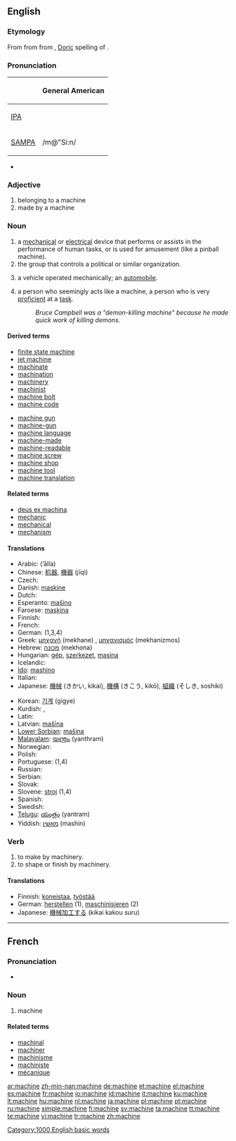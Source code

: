 ==English==
{{wikipedia}}

===Etymology===
From {{etyl|frm|en}} {{term|machine|lang=frm}} from {{etyl|la|en}} {{term|machina|lang=la}} from {{etyl|grc|en}} {{term|μαχανά|tr=makhana|lang=grc|sc=polytonic}}, [[w:Doric Greek|Doric]] spelling of {{term|μηχανή|tr=mēkhanē|lang=grc|sc=polytonic}}.

===Pronunciation===
{| border=1 cellpadding=5
! !! General American
|-
| [[w:IPA|IPA]] || {{IPAchar|/məˈʃiːn/}}
|-
| [[w:SAMPA|SAMPA]] || /m@"Si:n/
|}
* {{audio|en-us-machine.ogg|Audio (US)}}

===Adjective===
{{en-adj|-}}

# belonging to a machine
# made by a machine

===Noun===
{{en-noun}}

# a [[mechanical]] or [[electrical]] device that performs or assists in the performance of human tasks, or is used for amusement (like a pinball machine).
# the group that controls a political or similar organization.
# {{archaic}} a vehicle operated mechanically; an [[automobile]].
# a person who seemingly acts like a machine, a person who is very [[proficient]] at a [[task]].
#: ''Bruce Campbell was a "demon-killing machine" because he made quick work of killing demons.''

====Derived terms====
{{rel-top|Derived terms}}
* [[finite state machine]]
* [[jet machine]]
* [[machinate]]
* [[machination]] <!-- Really from noun? -->
* [[machinery]] <!-- Really from noun? -->
* [[machinist]] <!-- Really from noun? -->
* [[machine bolt]]
* [[machine code]]
{{rel-mid}}
* [[machine gun]]
* [[machine-gun]]
* [[machine language]]
* [[machine-made]]
* [[machine-readable]]
* [[machine screw]]
* [[machine shop]]
* [[machine tool]]
* [[machine translation]]
{{rel-bottom}}

====Related terms====
* [[deus ex machina]]
* [[mechanic]]
* [[mechanical]]
* [[mechanism]]

====Translations====
{{top}}
* Arabic: {{Arab|[[آلة]]}} (’ālla) {{f}}
* Chinese: [[机器]], [[機器]] (jīqì)
* Czech: {{t+|cs|stroj|m}}
* Danish: [[maskine]] {{c}}
* Dutch: {{t|nl|machine|f}}
* Esperanto: [[maŝino]]
* Faroese: [[maskina]] {{f}}
* Finnish: {{t+|fi|kone}}
* French: {{t+|fr|machine|f}}
* German: {{t|de|Maschine|f}} (1,3,4)
* Greek: [[μηχανή]] (mekhane) {{f}}, [[μηχανισμός]] (mekhanizmos) {{m}}
* Hebrew: [[מכונה]] (mekhona) {{f}}
* Hungarian: [[gép]], [[szerkezet]], [[masina]]
* Icelandic: {{t+|is|vél}}
* [[Ido]]: [[mashino]]
* Italian: {{t+|it|macchina|f}}
* Japanese: [[機械]] (きかい, kikai), [[機構]] (きこう, kikō), [[組織]] (そしき, soshiki)
{{mid}}
* Korean: [[기계]] (gigye)
* Kurdish: {{t|ku|makîne}} {{f}}, {{KUchar|[[مه‌کینه‌]]}}
* Latin: {{t-|la|machina|f}}
* Latvian: [[mašīna]] {{f}}
* [[Lower Sorbian]]: [[mašina]] {{f}}
* [[Malayalam]]: [[യന്ത്രം]] (yanthram)
* Norwegian: {{t+|no|maskin|m}}
* Polish: {{t+|pl|maszyna|f}}
* Portuguese: {{t|pt|máquina|f}} (1,4)
* Russian: {{t+|ru|машина|f|tr=mašína|sc=Cyrl}}
* Serbian: {{t-|sr|stroj|m}}
* Slovak: {{t+|sk|stroj|m}}
* Slovene: [[stroj]] {{m}} (1,4)
* Spanish: {{t+|es|máquina|f}}
* Swedish: {{t+|sv|maskin|c}}
* [[Telugu]]:  [[యంత్రం]] (yantram)
* Yiddish: [[מאַשין]] (mashin) {{f}}
{{bottom}}

===Verb===
{{en-verb|[[machines]]|[[machining]]|[[machined]]}}

# to make by machinery.
# to shape or finish by machinery.

====Translations====
* Finnish: [[koneistaa]], [[työstää]]
* German: [[herstellen]] (1), [[maschinisieren]] (2)
* Japanese: [[機械加工]]する (kikai kakou suru)

[[Category:1000 English basic words]]

----

==French==

===Pronunciation===
*{{audio|Fr-machine.ogg|audio}}

===Noun===
{{fr-noun|f}}

# machine

====Related terms====
* [[machinal]]
* [[machiner]]
* [[machinisme]]
* [[machiniste]]
* [[mécanique]]

[[ar:machine]]
[[zh-min-nan:machine]]
[[de:machine]]
[[et:machine]]
[[el:machine]]
[[es:machine]]
[[fr:machine]]
[[io:machine]]
[[id:machine]]
[[it:machine]]
[[ku:machine]]
[[lt:machine]]
[[hu:machine]]
[[nl:machine]]
[[ja:machine]]
[[pl:machine]]
[[pt:machine]]
[[ru:machine]]
[[simple:machine]]
[[fi:machine]]
[[sv:machine]]
[[ta:machine]]
[[tt:machine]]
[[te:machine]]
[[vi:machine]]
[[tr:machine]]
[[zh:machine]]
